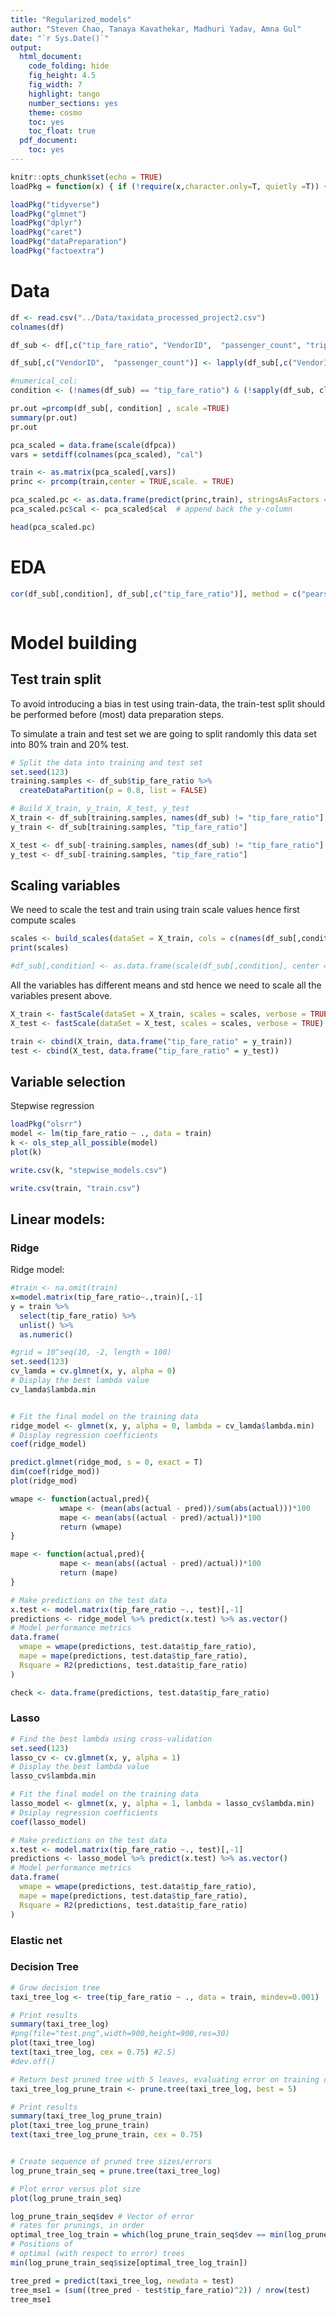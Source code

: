```yaml
---
title: "Regularized_models"
author: "Steven Chao, Tanaya Kavathekar, Madhuri Yadav, Amna Gul"
date: "`r Sys.Date()`"
output:
  html_document:
    code_folding: hide
    fig_height: 4.5
    fig_width: 7
    highlight: tango
    number_sections: yes
    theme: cosmo
    toc: yes
    toc_float: true
  pdf_document:
    toc: yes
---
```


```r
knitr::opts_chunk$set(echo = TRUE)
loadPkg = function(x) { if (!require(x,character.only=T, quietly =T)) { install.packages(x,dep=T,repos="http://cran.us.r-project.org"); if(!require(x,character.only=T)) stop("Package not found") } }
```

```r
loadPkg("tidyverse")
loadPkg("glmnet")
loadPkg("dplyr")
loadPkg("caret")
loadPkg("dataPreparation")
loadPkg("factoextra")
```

# Data

```r
df <- read.csv("../Data/taxidata_processed_project2.csv")
colnames(df)

df_sub <- df[,c("tip_fare_ratio", "VendorID",  "passenger_count", "trip_distance", "fare_amount", "congestion_surcharge", "Borough_pu", "Borough_do", "pickup_period", "drop_period", "trip_duration")]

df_sub[,c("VendorID",  "passenger_count")] <- lapply(df_sub[,c("VendorID",  "passenger_count")], factor)

#numerical_col:
condition <- (!names(df_sub) == "tip_fare_ratio") & (!sapply(df_sub, class) == "factor")
```

```r
pr.out =prcomp(df_sub[, condition] , scale =TRUE)
summary(pr.out)
pr.out
```

```r
pca_scaled = data.frame(scale(dfpca))
vars = setdiff(colnames(pca_scaled), "cal")

train <- as.matrix(pca_scaled[,vars])
princ <- prcomp(train,center = TRUE,scale. = TRUE) 

pca_scaled.pc <- as.data.frame(predict(princ,train), stringsAsFactors = FALSE)
pca_scaled.pc$cal <- pca_scaled$cal  # append back the y-column

head(pca_scaled.pc)

```

# EDA

```r
cor(df_sub[,condition], df_sub[,c("tip_fare_ratio")], method = c("pearson", "kendall", "spearman"))

```

```r

```

# Model building

## Test train split
To avoid introducing a bias in test using train-data, the train-test split should be performed before (most) data preparation steps.

To simulate a train and test set we are going to split randomly this data set into 80% train and 20% test.

```r
# Split the data into training and test set
set.seed(123)
training.samples <- df_sub$tip_fare_ratio %>%
  createDataPartition(p = 0.8, list = FALSE)

# Build X_train, y_train, X_test, y_test
X_train <- df_sub[training.samples, names(df_sub) != "tip_fare_ratio"]
y_train <- df_sub[training.samples, "tip_fare_ratio"]

X_test <- df_sub[-training.samples, names(df_sub) != "tip_fare_ratio"]
y_test <- df_sub[-training.samples, "tip_fare_ratio"]
```

## Scaling variables 
We need to scale the test and train using train scale values hence first compute scales 
```r
scales <- build_scales(dataSet = X_train, cols = c(names(df_sub[,condition])), verbose = TRUE)
print(scales)

#df_sub[,condition] <- as.data.frame(scale(df_sub[,condition], center = TRUE, scale = TRUE))
```

All the variables has different means and std hence we need to scale all the variables present above.

```r
X_train <- fastScale(dataSet = X_train, scales = scales, verbose = TRUE)
X_test <- fastScale(dataSet = X_test, scales = scales, verbose = TRUE)
```

```r
train <- cbind(X_train, data.frame("tip_fare_ratio" = y_train))
test <- cbind(X_test, data.frame("tip_fare_ratio" = y_test))
```

## Variable selection

Stepwise regression
```r
loadPkg("olsrr")
model <- lm(tip_fare_ratio ~ ., data = train)
k <- ols_step_all_possible(model)
plot(k)

write.csv(k, "stepwise_models.csv")

write.csv(train, "train.csv")

```

## Linear models:
### Ridge
Ridge model:
```r
#train <- na.omit(train)
x=model.matrix(tip_fare_ratio~.,train)[,-1]
y = train %>%
  select(tip_fare_ratio) %>%
  unlist() %>%
  as.numeric()

#grid = 10^seq(10, -2, length = 100)
set.seed(123)
cv_lamda = cv.glmnet(x, y, alpha = 0)
# Display the best lambda value
cv_lamda$lambda.min


# Fit the final model on the training data
ridge_model <- glmnet(x, y, alpha = 0, lambda = cv_lamda$lambda.min)
# Display regression coefficients
coef(ridge_model)

predict.glmnet(ridge_mod, s = 0, exact = T)
dim(coef(ridge_mod))
plot(ridge_mod)

```



```r
wmape <- function(actual,pred){
           wmape <- (mean(abs(actual - pred))/sum(abs(actual)))*100
           mape <- mean(abs((actual - pred)/actual))*100
           return (wmape)
}

mape <- function(actual,pred){
           mape <- mean(abs((actual - pred)/actual))*100
           return (mape)
}

```

```r
# Make predictions on the test data
x.test <- model.matrix(tip_fare_ratio ~., test)[,-1]
predictions <- ridge_model %>% predict(x.test) %>% as.vector()
# Model performance metrics
data.frame(
  wmape = wmape(predictions, test.data$tip_fare_ratio),
  mape = mape(predictions, test.data$tip_fare_ratio),
  Rsquare = R2(predictions, test.data$tip_fare_ratio)
)

check <- data.frame(predictions, test.data$tip_fare_ratio)
```

### Lasso
```r
# Find the best lambda using cross-validation
set.seed(123) 
lasso_cv <- cv.glmnet(x, y, alpha = 1)
# Display the best lambda value
lasso_cv$lambda.min
```

```r
# Fit the final model on the training data
lasso_model <- glmnet(x, y, alpha = 1, lambda = lasso_cv$lambda.min)
# Dsiplay regression coefficients
coef(lasso_model)
```


```r
# Make predictions on the test data
x.test <- model.matrix(tip_fare_ratio ~., test)[,-1]
predictions <- lasso_model %>% predict(x.test) %>% as.vector()
# Model performance metrics
data.frame(
  wmape = wmape(predictions, test.data$tip_fare_ratio),
  mape = mape(predictions, test.data$tip_fare_ratio),
  Rsquare = R2(predictions, test.data$tip_fare_ratio)
)
```


### Elastic net


### Decision Tree

```r
# Grow decision tree
taxi_tree_log <- tree(tip_fare_ratio ~ ., data = train, mindev=0.001)

# Print results
summary(taxi_tree_log)
#png(file="test.png",width=900,height=900,res=30)
plot(taxi_tree_log) 
text(taxi_tree_log, cex = 0.75) #2.5)
#dev.off()
```


```r
# Return best pruned tree with 5 leaves, evaluating error on training data 
taxi_tree_log_prune_train <- prune.tree(taxi_tree_log, best = 5)

# Print results
summary(taxi_tree_log_prune_train)
plot(taxi_tree_log_prune_train) 
text(taxi_tree_log_prune_train, cex = 0.75)


# Create sequence of pruned tree sizes/errors
log_prune_train_seq = prune.tree(taxi_tree_log)

# Plot error versus plot size
plot(log_prune_train_seq) 

log_prune_train_seq$dev # Vector of error
# rates for prunings, in order
optimal_tree_log_train = which(log_prune_train_seq$dev == min(log_prune_train_seq$dev)) 
# Positions of
# optimal (with respect to error) trees 
min(log_prune_train_seq$size[optimal_tree_log_train])
```
```r
tree_pred = predict(taxi_tree_log, newdata = test)
tree_mse1 = (sum((tree_pred - test$tip_fare_ratio)^2)) / nrow(test)
tree_mse1
```

